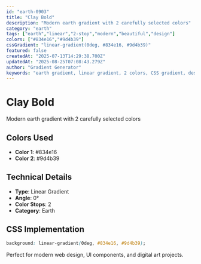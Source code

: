 ```yaml
---
id: "earth-0903"
title: "Clay Bold"
description: "Modern earth gradient with 2 carefully selected colors"
category: "earth"
tags: ["earth","linear","2-stop","modern","beautiful","design"]
colors: ["#834e16","#9d4b39"]
cssGradient: "linear-gradient(0deg, #834e16, #9d4b39)"
featured: false
createdAt: "2025-07-13T14:29:38.700Z"
updatedAt: "2025-08-25T07:08:43.279Z"
author: "Gradient Generator"
keywords: "earth gradient, linear gradient, 2 colors, CSS gradient, design, #834e16, #9d4b39"
---
```


# Clay Bold

Modern earth gradient with 2 carefully selected colors

## Colors Used
- **Color 1**: #834e16
- **Color 2**: #9d4b39

## Technical Details
- **Type**: Linear Gradient
- **Angle**: 0°
- **Color Stops**: 2
- **Category**: Earth

## CSS Implementation
```css
background: linear-gradient(0deg, #834e16, #9d4b39);
```

Perfect for modern web design, UI components, and digital art projects.
